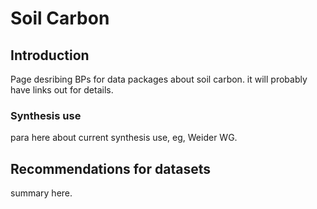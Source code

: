 # Soil Carbon

## Introduction
Page desribing BPs for data packages about soil carbon. it will probably have links out for details.


### Synthesis use
para here about current synthesis use, eg, Weider WG.

## Recommendations for datasets
summary here.